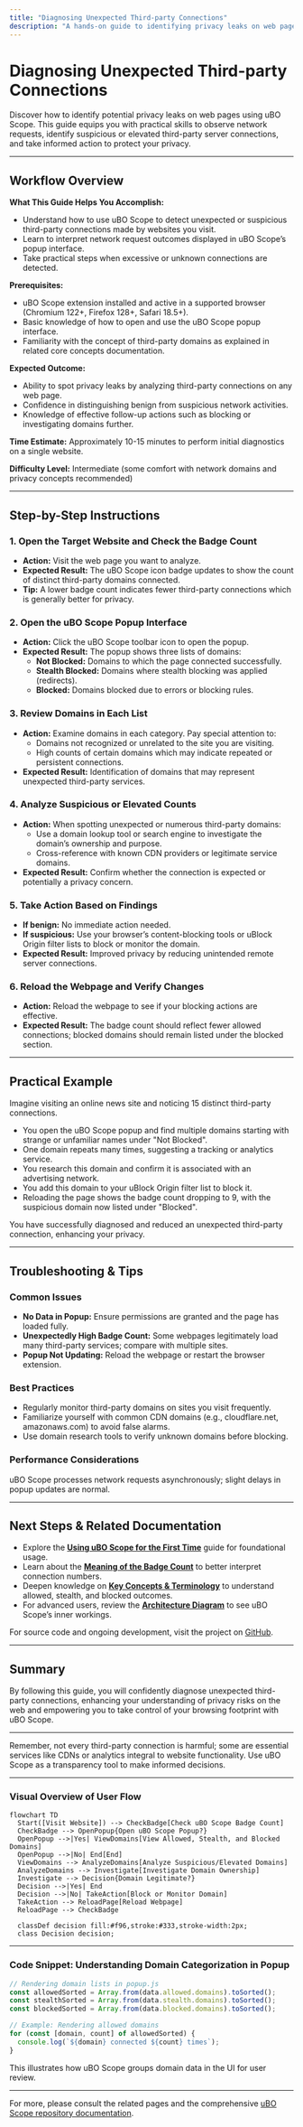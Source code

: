```yaml
---
title: "Diagnosing Unexpected Third-party Connections"
description: "A hands-on guide to identifying privacy leaks on web pages using uBO Scope. Walks you through observing network requests, spotting suspicious or unwanted remote servers, and taking action when you notice elevated counts or unusual domains."
---
```


# Diagnosing Unexpected Third-party Connections

Discover how to identify potential privacy leaks on web pages using uBO Scope. This guide equips you with practical skills to observe network requests, identify suspicious or elevated third-party server connections, and take informed action to protect your privacy.

---

## Workflow Overview

**What This Guide Helps You Accomplish:**
- Understand how to use uBO Scope to detect unexpected or suspicious third-party connections made by websites you visit.
- Learn to interpret network request outcomes displayed in uBO Scope’s popup interface.
- Take practical steps when excessive or unknown connections are detected.

**Prerequisites:**
- uBO Scope extension installed and active in a supported browser (Chromium 122+, Firefox 128+, Safari 18.5+).
- Basic knowledge of how to open and use the uBO Scope popup interface.
- Familiarity with the concept of third-party domains as explained in related core concepts documentation.

**Expected Outcome:**
- Ability to spot privacy leaks by analyzing third-party connections on any web page.
- Confidence in distinguishing benign from suspicious network activities.
- Knowledge of effective follow-up actions such as blocking or investigating domains further.

**Time Estimate:** Approximately 10-15 minutes to perform initial diagnostics on a single website.

**Difficulty Level:** Intermediate (some comfort with network domains and privacy concepts recommended)

---

## Step-by-Step Instructions

### 1. Open the Target Website and Check the Badge Count

- **Action:** Visit the web page you want to analyze.
- **Expected Result:** The uBO Scope icon badge updates to show the count of distinct third-party domains connected.
- **Tip:** A lower badge count indicates fewer third-party connections which is generally better for privacy.

### 2. Open the uBO Scope Popup Interface

- **Action:** Click the uBO Scope toolbar icon to open the popup.
- **Expected Result:** The popup shows three lists of domains:
  - **Not Blocked:** Domains to which the page connected successfully.
  - **Stealth Blocked:** Domains where stealth blocking was applied (redirects).
  - **Blocked:** Domains blocked due to errors or blocking rules.

### 3. Review Domains in Each List

- **Action:** Examine domains in each category. Pay special attention to:
  - Domains not recognized or unrelated to the site you are visiting.
  - High counts of certain domains which may indicate repeated or persistent connections.
- **Expected Result:** Identification of domains that may represent unexpected third-party services.

### 4. Analyze Suspicious or Elevated Counts

- **Action:** When spotting unexpected or numerous third-party domains:
  - Use a domain lookup tool or search engine to investigate the domain’s ownership and purpose.
  - Cross-reference with known CDN providers or legitimate service domains.
- **Expected Result:** Confirm whether the connection is expected or potentially a privacy concern.

### 5. Take Action Based on Findings

- **If benign:** No immediate action needed.
- **If suspicious:** Use your browser’s content-blocking tools or uBlock Origin filter lists to block or monitor the domain.
- **Expected Result:** Improved privacy by reducing unintended remote server connections.

### 6. Reload the Webpage and Verify Changes

- **Action:** Reload the webpage to see if your blocking actions are effective.
- **Expected Result:** The badge count should reflect fewer allowed connections; blocked domains should remain listed under the blocked section.

---

## Practical Example

Imagine visiting an online news site and noticing 15 distinct third-party connections.

- You open the uBO Scope popup and find multiple domains starting with strange or unfamiliar names under "Not Blocked".
- One domain repeats many times, suggesting a tracking or analytics service.
- You research this domain and confirm it is associated with an advertising network.
- You add this domain to your uBlock Origin filter list to block it.
- Reloading the page shows the badge count dropping to 9, with the suspicious domain now listed under "Blocked".

You have successfully diagnosed and reduced an unexpected third-party connection, enhancing your privacy.

---

## Troubleshooting & Tips

### Common Issues

- **No Data in Popup:** Ensure permissions are granted and the page has loaded fully.
- **Unexpectedly High Badge Count:** Some webpages legitimately load many third-party services; compare with multiple sites.
- **Popup Not Updating:** Reload the webpage or restart the browser extension.

### Best Practices

- Regularly monitor third-party domains on sites you visit frequently.
- Familiarize yourself with common CDN domains (e.g., cloudflare.net, amazonaws.com) to avoid false alarms.
- Use domain research tools to verify unknown domains before blocking.

### Performance Considerations

uBO Scope processes network requests asynchronously; slight delays in popup updates are normal.

---

## Next Steps & Related Documentation

- Explore the **[Using uBO Scope for the First Time](/getting-started/first-use-configuration/using-the-extension)** guide for foundational usage.
- Learn about the **[Meaning of the Badge Count](/guides/getting-started-usage/interpreting-badge-count)** to better interpret connection numbers.
- Deepen knowledge on **[Key Concepts & Terminology](/overview/product-architecture-insight/core-concepts)** to understand allowed, stealth, and blocked outcomes.
- For advanced users, review the **[Architecture Diagram](/overview/product-architecture-insight/architecture-diagram)** to see uBO Scope’s inner workings.

For source code and ongoing development, visit the project on [GitHub](https://github.com/gorhill/uBO-Scope).

---

## Summary

By following this guide, you will confidently diagnose unexpected third-party connections, enhancing your understanding of privacy risks on the web and empowering you to take control of your browsing footprint with uBO Scope.


---

<Info>
Remember, not every third-party connection is harmful; some are essential services like CDNs or analytics integral to website functionality. Use uBO Scope as a transparency tool to make informed decisions.
</Info>

---

### Visual Overview of User Flow
```mermaid
flowchart TD
  Start([Visit Website]) --> CheckBadge[Check uBO Scope Badge Count]
  CheckBadge --> OpenPopup{Open uBO Scope Popup?}
  OpenPopup -->|Yes| ViewDomains[View Allowed, Stealth, and Blocked Domains]
  OpenPopup -->|No| End[End]
  ViewDomains --> AnalyzeDomains[Analyze Suspicious/Elevated Domains]
  AnalyzeDomains --> Investigate[Investigate Domain Ownership]
  Investigate --> Decision{Domain Legitimate?}
  Decision -->|Yes| End
  Decision -->|No| TakeAction[Block or Monitor Domain]
  TakeAction --> ReloadPage[Reload Webpage]
  ReloadPage --> CheckBadge

  classDef decision fill:#f96,stroke:#333,stroke-width:2px;
  class Decision decision;
```

---

### Code Snippet: Understanding Domain Categorization in Popup
```javascript
// Rendering domain lists in popup.js
const allowedSorted = Array.from(data.allowed.domains).toSorted();
const stealthSorted = Array.from(data.stealth.domains).toSorted();
const blockedSorted = Array.from(data.blocked.domains).toSorted();

// Example: Rendering allowed domains
for (const [domain, count] of allowedSorted) {
  console.log(`${domain} connected ${count} times`);
}
```

This illustrates how uBO Scope groups domain data in the UI for user review.

---

For more, please consult the related pages and the comprehensive [uBO Scope repository documentation](https://github.com/gorhill/uBO-Scope).
